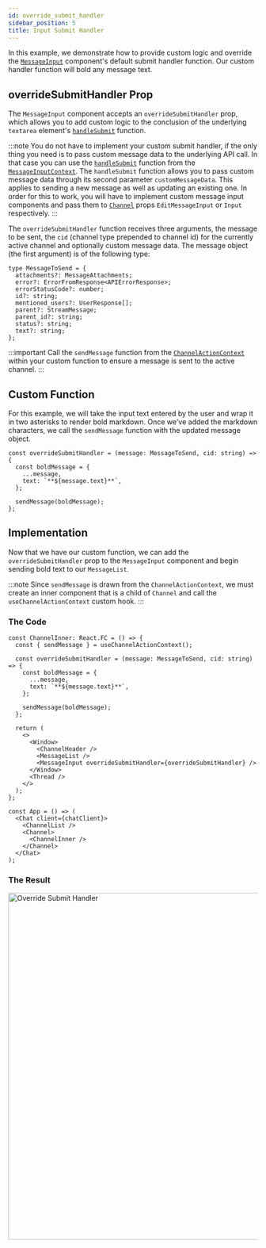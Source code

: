 ```yaml
---
id: override_submit_handler
sidebar_position: 5
title: Input Submit Handler
---
```



In this example, we demonstrate how to provide custom logic and override the [`MessageInput`](../../components/message-input-components/message-input.mdx)
component's default submit handler function. Our custom handler function will bold any message text.

## overrideSubmitHandler Prop

The `MessageInput` component accepts an `overrideSubmitHandler` prop, which allows you to add custom logic to the
conclusion of the underlying `textarea` element's [`handleSubmit`](https://github.com/GetStream/stream-chat-react/blob/master/src/components/MessageInput/hooks/useSubmitHandler.ts)
function.

:::note
You do not have to implement your custom submit handler, if the only thing you need is to pass custom message data to the underlying API call. In that case you can use the [`handleSubmit`](https://github.com/GetStream/stream-chat-react/blob/master/src/components/MessageInput/hooks/useSubmitHandler.ts) function from the [`MessageInputContext`](../../components/contexts/message-input-context.mdx). The `handleSubmit` function allows you to pass custom message data through its second parameter `customMessageData`. This applies to sending a new message as well as updating an existing one. In order for this to work, you will have to implement custom message input components and pass them to [`Channel`](../../components/core-components/channel.mdx)  props `EditMessageInput` or `Input` respectively.
:::

The `overrideSubmitHandler` function receives three arguments, the message to be sent, the `cid` (channel type prepended to channel id)
for the currently active channel and optionally custom message data. The message object (the first argument) is of the following type:

```tsx
type MessageToSend = {
  attachments?: MessageAttachments;
  error?: ErrorFromResponse<APIErrorResponse>;
  errorStatusCode?: number;
  id?: string;
  mentioned_users?: UserResponse[];
  parent?: StreamMessage;
  parent_id?: string;
  status?: string;
  text?: string;
};
```

:::important
Call the `sendMessage` function from the [`ChannelActionContext`](../../components/contexts/channel-action-context.mdx#sendmessage) within
your custom function to ensure a message is sent to the active channel.
:::

## Custom Function

For this example, we will take the input text entered by the user and wrap it in two asterisks to render bold markdown. Once we've
added the markdown characters, we call the `sendMessage` function with the updated message object.

```tsx
const overrideSubmitHandler = (message: MessageToSend, cid: string) => {
  const boldMessage = {
    ...message,
    text: `**${message.text}**`,
  };

  sendMessage(boldMessage);
};
```

## Implementation

Now that we have our custom function, we can add the `overrideSubmitHandler` prop to the `MessageInput` component and begin sending
bold text to our `MessageList`.

:::note
Since `sendMessage` is drawn from the `ChannelActionContext`, we must create an inner component that is a child of `Channel` and
call the `useChannelActionContext` custom hook.
:::

### The Code

```tsx
const ChannelInner: React.FC = () => {
  const { sendMessage } = useChannelActionContext();

  const overrideSubmitHandler = (message: MessageToSend, cid: string) => {
    const boldMessage = {
      ...message,
      text: `**${message.text}**`,
    };

    sendMessage(boldMessage);
  };

  return (
    <>
      <Window>
        <ChannelHeader />
        <MessageList />
        <MessageInput overrideSubmitHandler={overrideSubmitHandler} />
      </Window>
      <Thread />
    </>
  );
};

const App = () => (
  <Chat client={chatClient}>
    <ChannelList />
    <Channel>
      <ChannelInner />
    </Channel>
  </Chat>
);
```

### The Result

<img src={SubmitHandler} alt='Override Submit Handler' width='700' />
